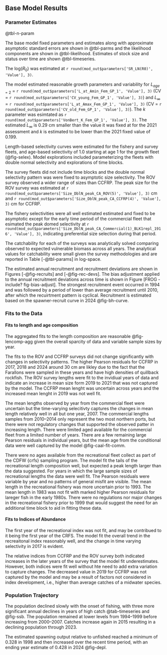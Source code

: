 ## Base Model Results

### Parameter Estimates

@tbl-n-param

The base model fixed parameters and estimates along with approximate asymptotic standard errors are shown in @tbl-parms and the likelihood components are shown in @tbl-likelihood. Estimates of stock size and status over time are shown  @tbl-timeseries. 

The log($R_0$) was estimated at `r round(mod_out$parameters['SR_LN(R0)', 'Value'], 3)`.

The model estimated reasonable growth parameters and variability for 
$L_{age=2}$ = `r round(mod_out$parameters['L_at_Amin_Fem_GP_1', 'Value'], 3)` 
(CV = `r round(mod_out$parameters['CV_young_Fem_GP_1', 'Value'], 3)`) and 
$L_{\infty}$ = `r round(mod_out$parameters['L_at_Amax_Fem_GP_1', 'Value'], 3)` 
(CV = `r round(mod_out$parameters['CV_old_Fem_GP_1', 'Value'], 3)`).  The $k$ parameter was esimtated as 
`r round(mod_out$parameters['VonBert_K_Fem_GP_1', 'Value'], 3)`. The estimated $L_{\infty}$ is 0.29 cm smaller than the value it was fixed at for the 2021 assessment and $k$ is estimated to be lower than the 2021 fixed value of 0.199.

Length-based selectivity curves were estimated for the fishery and survey fleets, and age-based selectivity of 1.0 starting at age 1 for the growth fleet (@fig-selex). Model explorations included parameterizing the fleets with double normal selectivity and explorations of time blocks. 

The survey fleets did not include time blocks and the double normal selectivity pattern was were fixed to asymptotic size selectivity.  The ROV survey observed a wider range of sizes than CCFRP.  The peak size for the ROV survey was estimated at
`r round(mod_out$parameters['Size_DblN_peak_CA_ROV(5)', 'Value'], 3)` cm and 
`r round(mod_out$parameters['Size_DblN_peak_CA_CCFRP(4)', 'Value'], 3)` cm for CCFRP.

The fishery selectivities were all well estimated estimated and fixed to be asymptotic except for the early time period of the commercial fleet that esimated the peak domed selectivity at `r round(mod_out$parameters['Size_DblN_peak_CA_Commercial(1)_BLK1repl_1916', 'Value'], 3)`, indicating preferential size selection during that period.


The catchability for each of the surveys was analytically solved comparing observed to expected vulnerable biomass across all years. The analytical values for catchability were small given the survey methodologies and are reported in Table [-@tbl-params] in log-space.

The estimated annual recruitment and recruitment deviations are shown in  Figures [-@fig-recruits] and [-@fig-rec-devs]. The bias adjustment applied to the annual recruitment deviations across time is shown in Figure [FROG - include? fig-bias-adjust]. The strongest recruitment event occurred in 1994 and was followed by a period of lower than average recruitment until 2010, after which the recuirtment pattern is cyclical. Recruitment is estimated based on the spawner-recruit curve in 2024  @fig-bh-curve. 

### Fits to the Data

#### Fits to length and age composition

The aggregated fits to the length composition are reasonable @fig-lencomp-agg given the overall sparcity of data and variable sample sizes by year.  

The fits to the ROV and CCFRP surveys did not change significantly with changes in selectivity patterns. The higher Pearson residuals for CCFRP in 2017, 2018 and 2024 around 30 cm are likley due to the fact that the Farallons were sampled in these years and have high densities of quillback rockfish.  The ROV survey lengths were fit to the invidiual years of data and indicate an increase in mean size form 2019 to 2021 that was not captured by the model. The CCFRP mean lenght was uncertain across years and the increased mean lenght in 2019 was not well fit.

 The mean lengths observed by year from the commercial fleet were uncertain but the time-varying selecitivty captures the changes in mean length relatively well in all but one year, 2007. The commercial lengths samples from 2010--2014 only represent the two most northern ports, but there were not regulatory changes that supported the observed patter in increasing length. There were limited aged available for the commercial fleet from a limited number of years. There are a few remaining large Pearson residuals in individual years, but the mean age from the conditional data were well captured by the model @fig-caal-fit-comm.

There were no ages available from the recreational fleet collect as part of the CDFW \{crfs} sampling program. The model fit the tails of the recreational length composition well, but expected a peak length larger than the data suggested.  For years in which the large sample sizes of recreational lengths the data were well fit. The Pearson residuals were variable by year and no patterns of general misfit are visible. The mean length in the recreational fishery was more uncertain prior to 1993.  The mean length in 1983 was not fit with marked higher Pearson residuals for lareger fish in the early 1980s.  There were no regulations nor major changes in the recreational fishery prior to 1999 that would suggest the need for an additional time block to aid in fitting these data. 


#### Fits to Indices of Abundance

The first year of the recreational index was not fit, and may be contribued to it being the first year of the CRFS. The model fit the overall trend in the recreaitonal index reasonably well, and the change in time varying selectivity in 2017 is evident.

The relative indices from CCFRP and the ROV survey both indicated increases in the later years of the survey that the model fit underestimates. However, both indices were fit well without hte need to add extra variation to capture changes.  The decreased value in 2019 for CCFRP was not captured by the model and may be a result of factors not considered in index development, i.e., higher than average catches of a midwater species.

### Population Trajectory

The population declined slowly with the onset of fishing, with three more significant annual declines in years of high catch @tab-timeseries and @fig-ssb. The population remained at lower levels from 1994--1999 before increasing from 2000--2007. Catches increase again in 2015 resulting in a declining population through 2023.  

The estimated spawning output relative to unfished reached a minimum of 0.328 in 1998 and then increased over the recent time period, with an ending year estimate of 0.428 in 2024 @fig-depl.

<!-- Time-series of total biomass, summary biomass, and spawning biomass (and/or spawning output), depletion relative to B0, recruitment and fishing mortality (1-SPR) (or exploitation rate estimates if fishing mortality not available) (table and figures).  -->
